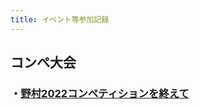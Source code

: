 ```yaml
---
title: イベント等参加記録
---
```


## コンペ大会

### ・[野村2022コンペティションを終えて](https://castella3.github.io/nomura_2022.html)

